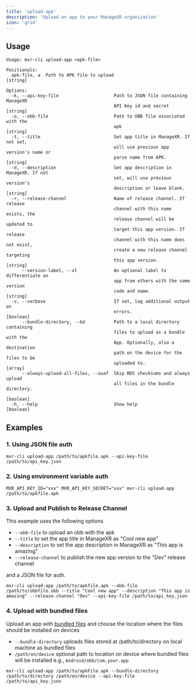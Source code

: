 ```yaml
---
title: 'upload-app'
description: 'Upload an app to your ManageXR organization'
icon: 'grid'
---
```

## Usage
```
Usage: mxr-cli upload-app <apk-file>

Positionals:
  apk-file, a  Path to APK file to upload                               [string]

Options:
  -k, --api-key-file                     Path to JSON file containing ManageXR
                                         API Key id and secret          [string]
  -o, --obb-file                         Path to OBB file associated with the
                                         apk                            [string]
  -t, --title                            Set app title in ManageXR. If not set,
                                         will use previous app version's name or
                                         parse name from APK.           [string]
  -d, --description                      Set app description in ManageXR. If not
                                         set, will use previous version's
                                         description or leave blank.    [string]
  -r, --release-channel                  Name of release channel. If release
                                         channel with this name exists, the
                                         release channel will be updated to
                                         target this app version. If release
                                         channel with this name does not exist,
                                         create a new release channel targeting
                                         this app version.              [string]
      --version-label, --vl              An optional label to differentiate an
                                         app from others with the same version
                                         code and name.                 [string]
  -v, --verbose                          If set, log additional output on
                                         errors.                       [boolean]
      --bundle-directory, --bd           Path to a local directory containing
                                         files to upload as a bundle with the
                                         App. Optionally, also a destination
                                         path on the device for the files to be
                                         uploaded to.                    [array]
      --always-upload-all-files, --auaf  Skip MD5 checksums and always upload
                                         all files in the bundle directory.
                                                                       [boolean]
  -h, --help                             Show help                     [boolean]
```
## Examples
### 1. Using JSON file auth
```
mxr-cli upload-app /path/to/apkfile.apk --api-key-file /path/to/api_key.json
```
### 2. Using environment variable auth
```
MXR_API_KEY_ID="xxx" MXR_API_KEY_SECRET="xxx" mxr-cli upload-app /path/to/apkfile.apk
```
### 3. Upload and Publish to Release Channel
This example uses the following options
- `--obb-file` to upload an obb with the apk
- `--title` to set the app title in ManageXR as "Cool new app"
- `--description` to set the app description in ManageXR as  "This app is amazing"
- `--release-channel` to publish the new app version to the "Dev" release channel

and a JSON file for auth.

```
mxr-cli upload-app /path/to/apkfile.apk --obb-file  /path/to/obbfile.obb --title "Cool new app" --description "This app is amazing" --release-channel "Dev" --api-key-file /path/to/api_key.json
```

### 4. Upload with bundled files
Upload an app with [bundled files](https://help.managexr.com/en/articles/8013220-bundle-files-with-your-app) and choose the location where the files should be installed on devices

- `--bundle-directory` uploads files stored at /path/to/directory on local machine as bundled files
- `/path/on/device` optional path to location on device where bundled files will be installed e.g., `Android/obb/com.your.app`

```
mxr-cli upload-app /path/to/apkFile.apk --bundle-directory /path/to/directory /path/on/device --api-key-file /path/to/api_key.json
```


